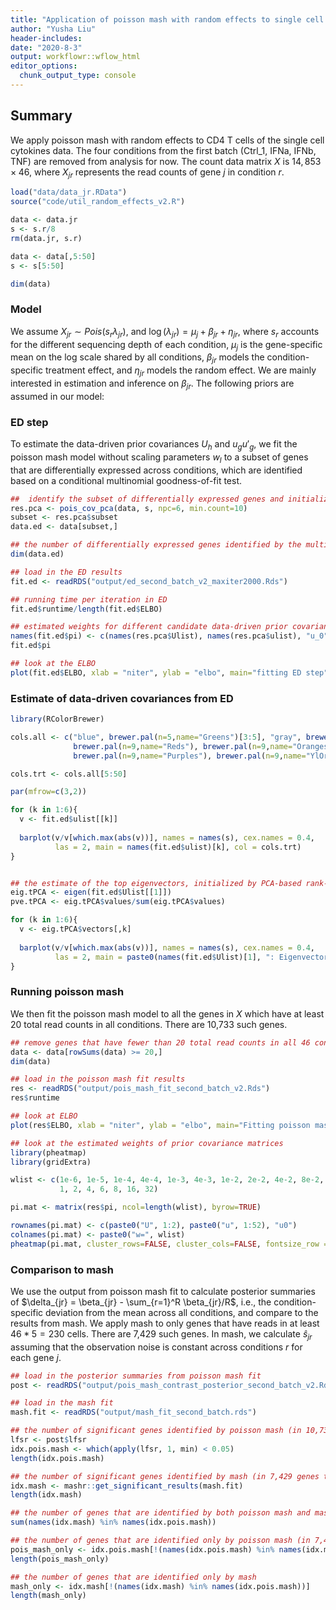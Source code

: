 ```yaml
---
title: "Application of poisson mash with random effects to single cell cytokines data"
author: "Yusha Liu"
header-includes:
date: "2020-8-3"
output: workflowr::wflow_html
editor_options:
  chunk_output_type: console
---
```


## Summary
We apply poisson mash with random effects to CD4 T cells of the single cell cytokines data. The four conditions from the first batch (Ctrl_1, IFNa, IFNb, TNF) are removed from analysis for now. The count data matrix $X$ is $14,853 \times 46$, where $X_{jr}$ represents the read counts of gene $j$ in condition $r$. 
```r
load("data/data_jr.RData")
source("code/util_random_effects_v2.R")

data <- data.jr
s <- s.r/8
rm(data.jr, s.r)

data <- data[,5:50]
s <- s[5:50]

dim(data)

```


### Model
We assume $X_{jr} \sim Pois(s_r \lambda_{jr})$, and $\log(\lambda_{jr}) = \mu_j + \beta_{jr} + \eta_{jr}$, where $s_r$ accounts for the different sequencing depth of each condition, $\mu_j$ is the gene-specific mean on the log scale shared by all conditions, $\beta_{jr}$ models the condition-specific treatment effect, and $\eta_{jr}$ models the random effect. We are mainly interested in estimation and inference on $\beta_{jr}$. The following priors are assumed in our model:
\begin{align}
& \beta_j  =  \sum_{h, l} \pi_{h, l} \: MVN(0, \: w_l U_h) + \sum_{g, l} \pi_{g, l} \: MVN(0, \: w_l u_g u'_g) \\
\text{where} \quad & \sum_{h, l} \pi_{h, l} + \sum_{g, l} \pi_{g, l} = 1 \\
& \eta_j \sim MVN(0, \: \frac{1}{\tau_j^2} I_R). \\
\end{align}


### ED step
To estimate the data-driven prior covariances $U_h$ and $u_g u'_g$, we fit the poisson mash model without scaling parameters $w_l$ to a subset of genes that are differentially expressed across conditions, which are identified based on a conditional multinomial goodness-of-fit test. 
```r
##  identify the subset of differentially expressed genes and initialize the data-driven prior covariances
res.pca <- pois_cov_pca(data, s, npc=6, min.count=10)
subset <- res.pca$subset
data.ed <- data[subset,]

## the number of differentially expressed genes identified by the multinomial goodness-of-fit test
dim(data.ed)

## load in the ED results
fit.ed <- readRDS("output/ed_second_batch_v2_maxiter2000.Rds")

## running time per iteration in ED
fit.ed$runtime/length(fit.ed$ELBO)

## estimated weights for different candidate data-driven prior covariances
names(fit.ed$pi) <- c(names(res.pca$Ulist), names(res.pca$ulist), "u_0")
fit.ed$pi

## look at the ELBO
plot(fit.ed$ELBO, xlab = "niter", ylab = "elbo", main="fitting ED step")

```


### Estimate of data-driven covariances from ED
```r
library(RColorBrewer)

cols.all <- c("blue", brewer.pal(n=5,name="Greens")[3:5], "gray", brewer.pal(n=9,name="PuRd"), 
              brewer.pal(n=9,name="Reds"), brewer.pal(n=9,name="Oranges"),
              brewer.pal(n=9,name="Purples"), brewer.pal(n=9,name="YlOrRd"))

cols.trt <- cols.all[5:50]

par(mfrow=c(3,2))

for (k in 1:6){
  v <- fit.ed$ulist[[k]]
  
  barplot(v/v[which.max(abs(v))], names = names(s), cex.names = 0.4,
          las = 2, main = names(fit.ed$ulist)[k], col = cols.trt)
}


## the estimate of the top eigenvectors, initialized by PCA-based rank-6 covariance matrix
eig.tPCA <- eigen(fit.ed$Ulist[[1]])
pve.tPCA <- eig.tPCA$values/sum(eig.tPCA$values)

for (k in 1:6){
  v <- eig.tPCA$vectors[,k]
  
  barplot(v/v[which.max(abs(v))], names = names(s), cex.names = 0.4,
          las = 2, main = paste0(names(fit.ed$Ulist)[1], ": Eigenvector ", k, " (pve = ", round(pve.tPCA[k],3), ")"), col = cols.trt)
}

```


### Running poisson mash
We then fit the poisson mash model to all the genes in $X$ which have at least 20 total read counts in all conditions. There are 10,733 such genes.
```r
## remove genes that have fewer than 20 total read counts in all 46 conditions
data <- data[rowSums(data) >= 20,]
dim(data)

## load in the poisson mash fit results
res <- readRDS("output/pois_mash_fit_second_batch_v2.Rds")
res$runtime

## look at ELBO
plot(res$ELBO, xlab = "niter", ylab = "elbo", main="Fitting poisson mash with random effects")

## look at the estimated weights of prior covariance matrices
library(pheatmap)
library(gridExtra)

wlist <- c(1e-6, 1e-5, 1e-4, 4e-4, 1e-3, 4e-3, 1e-2, 2e-2, 4e-2, 8e-2, 0.16, 0.32, 0.64, 
           1, 2, 4, 6, 8, 16, 32)

pi.mat <- matrix(res$pi, ncol=length(wlist), byrow=TRUE)

rownames(pi.mat) <- c(paste0("U", 1:2), paste0("u", 1:52), "u0")
colnames(pi.mat) <- paste0("w=", wlist)
pheatmap(pi.mat, cluster_rows=FALSE, cluster_cols=FALSE, fontsize_row = 5, fontsize_col=6, main="Estimated weights of prior covariances in poisson mash fit")

```



### Comparison to mash
We use the output from poisson mash fit to calculate posterior summaries of $\delta_{jr} = \beta_{jr} - \sum_{r=1}^R \beta_{jr}/R$, i.e., the condition-specific deviation from the mean across all conditions, and compare to the results from mash. We apply mash to only genes that have reads in at least $46*5=230$ cells. There are 7,429 such genes. In mash, we calculate $\hat{s}_{jr}$ assuming that the observation noise is constant across conditions $r$ for each gene $j$.
```r
## load in the posterior summaries from poisson mash fit
post <- readRDS("output/pois_mash_contrast_posterior_second_batch_v2.Rds")

## load in the mash fit
mash.fit <- readRDS("output/mash_fit_second_batch.rds")

## the number of significant genes identified by poisson mash (in 10,733 genes tested by poisson mash)
lfsr <- post$lfsr
idx.pois.mash <- which(apply(lfsr, 1, min) < 0.05)
length(idx.pois.mash)

## the number of significant genes identified by mash (in 7,429 genes tested by mash)
idx.mash <- mashr::get_significant_results(mash.fit)
length(idx.mash)

## the number of genes that are identified by both poisson mash and mash
sum(names(idx.mash) %in% names(idx.pois.mash))

## the number of genes that are identified only by poisson mash (in 7,429 genes tested by both)
pois_mash_only <- idx.pois.mash[!(names(idx.pois.mash) %in% names(idx.mash)) & (names(idx.pois.mash) %in% rownames(mash.fit$result$lfsr))]
length(pois_mash_only)

## the number of genes that are identified only by mash 
mash_only <- idx.mash[!(names(idx.mash) %in% names(idx.pois.mash))]
length(mash_only)

```
